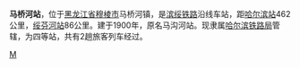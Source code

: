 {{Infobox China railway station 
|车站名称 = 马桥河站
|图片=Maqiaohe Railway Station.jpg
|车站名称拼音 = Maqiaohe
|电报码 = MQB
|拼音码 = MQH
|车站位置 = [[黑龙江省|黑龙江省]][[穆棱市|穆棱市]]马桥河镇
|线路 = [[滨绥铁路|滨绥铁路]]
|车站等级 = 四等站
}}

'''马桥河站'''，位于[[黑龙江省|黑龙江省]][[穆棱市|穆棱市]]马桥河镇，是[[滨绥铁路|滨绥铁路]]沿线车站，距[[哈尔滨站|哈尔滨站]]462公里，[[绥芬河站|绥芬河站]]86公里。建于1900年，原名马沟河站。现隶属[[哈尔滨铁路局|哈尔滨铁路局]]管辖，为四等站，共有2趟旅客列车经过。

{{China-rail-stub}}
{{滨绥铁路}}

[[Category:牡丹江市铁路车站|M]]